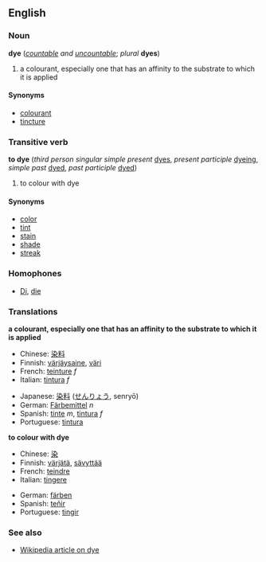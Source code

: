 ==English==
===Noun===
'''dye''' (''[[countable]] and [[uncountable]]''; ''plural'' '''dyes''')
#a colourant, especially one that has an affinity to the substrate to which it is applied

====Synonyms====
*[[colourant]]
*[[tincture]]

===Transitive verb===
'''to dye''' (''third person singular simple present'' [[dyes]], ''present participle'' [[dyeing]], ''simple past'' [[dyed]], ''past participle'' [[dyed]])
#to colour with dye

====Synonyms====
*[[color]]
*[[tint]]
*[[stain]]
*[[shade]]
*[[streak]]

===Homophones===
*[[Di]], [[die]]

=== Translations ===
'''a colourant, especially one that has an affinity to the substrate to which it is applied'''
{{top}}
*Chinese: [[染]][[料]]
*Finnish: [[värjäysaine]], [[väri]]
*French: [[teinture]] ''f''
*Italian: [[tintura]] ''f''
{{mid}}
*Japanese: [[染料]] ([[せんりょう]], senry&#333;)
*German: [[Färbemittel]] ''n''
*Spanish: [[tinte]] ''m'', [[tintura]] ''f''
*Portuguese: [[tintura]]
{{bottom}}

'''to colour with dye'''
{{top}}
*Chinese: [[染]]
*Finnish: [[värjätä]], [[sävyttää]]
*French: [[teindre]]
*Italian: [[tingere]]
{{mid}}
*German: [[färben]]
*Spanish: [[teñir]]
*Portuguese: [[tingir]]
{{bottom}}

===See also===
*[[w:Dye|Wikipedia article on dye]]